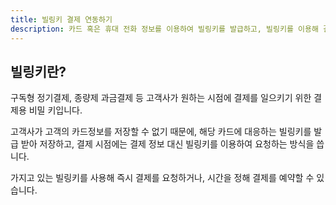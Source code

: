 ```yaml
---
title: 빌링키 결제 연동하기
description: 카드 혹은 휴대 전화 정보를 이용하여 빌링키를 발급하고, 빌링키를 이용해 결제를 요청하는 방법을 안내합니다.
---
```



## 빌링키란?

구독형 정기결제, 종량제 과금결제 등 고객사가 원하는 시점에 결제를 일으키기 위한 결제용 비밀 키입니다.

고객사가 고객의 카드정보를 저장할 수 없기 때문에, 해당 카드에 대응하는 빌링키를 발급 받아 저장하고, 결제 시점에는 결제 정보 대신 빌링키를 이용하여 요청하는 방식을 씁니다.

가지고 있는 빌링키를 사용해 즉시 결제를 요청하거나, 시간을 정해 결제를 예약할 수 있습니다.
